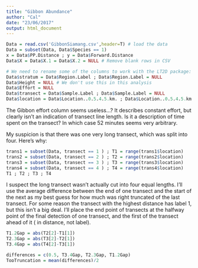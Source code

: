 ```yaml
---
title: "Gibbon Abundance"
author: "Cal"
date: "23/06/2017"
output: html_document
---
```


```r
Data = read.csv('GibbonSiamang.csv',header=T) # load the data
Data = subset(Data, Data$Species == 1)
x = Data$PP.Distance ; y = Data$Forward.Distance
Data$X = Data$X.1 = Data$X.2 = NULL # Remove blank rows in CSV 

# We need to rename some of the columns to work with the LT2D package:
Data$stratum = Data$Region.Label ; Data$Region.Label = NULL
Data$Height = NULL # We don't use this in this analysis 
Data$Effort = NULL 
Data$transect = Data$Sample.Label ; Data$Sample.Label = NULL
Data$location = Data$Location..0.5.4.5.km. ; Data$Location..0.5.4.5.km. = NULL
```

The Gibbon effort column seems useless...? It describes constant effort, but 
clearly isn't an indication of transect line length. Is it a description of 
time spent on the transect? In which case 52 minutes seems very arbitrary. 

My suspicion is that there was one very long transect, which was split into 
four. Here's why: 

```r
trans1 = subset(Data, transect == 1 ) ; T1 = range(trans1$location)
trans2 = subset(Data, transect == 2 ) ; T2 = range(trans2$location)
trans3 = subset(Data, transect == 3 ) ; T3 = range(trans3$location)
trans4 = subset(Data, transect == 4 ) ; T4 = range(trans4$location)
T1 ; T2 ; T3 ; T4 
```

I suspect the long transect wasn't actually cut into four equal lengths. I'll 
use the average difference between the end of one transect and the start of the 
next as my best guess for how much was right truncated of the last transect. For 
some reason the transect with the highest distance has label 1, but this isn't a
big deal. I'll place the end point of transects at the halfway point of the
final detection of one transect, and the first of the transect ahead of it (
in distance, not label).

```r
T1.2Gap = abs(T2[2]-T1[1])
T2.3Gap = abs(T3[2]-T2[1])
T3.4Gap = abs(T4[2]-T3[1])

differences = c(0.5, T3.4Gap, T2.3Gap, T1.2Gap)
TopTruncation = mean(differences)/2


# Create a small numberline to illustrate the point:

## define plot data
xlim <- c(0,5)
ylim <- c(0,1)
px <- rev(c(T1,T2,T3,T4)) # because names are opposite of order
py <- rep(0,length(px))
lx.buf <- 5
lx <- seq(xlim[1]+lx.buf,xlim[2]-lx.buf,len=length(px))
ly <- 20

## create basic plot outline
par(xaxs='i',yaxs='i',mar=c(5,1,1,1));
plot(NA,xlim=xlim,ylim=ylim,axes=F,ann=F);
axis(1)

## plot elements
draw.points = function(px,py,pch){
  number.of.transects = length(px)/2
  points(px,py,col='red',pch=pch, xpd=F)
}

segments(px,py,lx,ly);
draw.points(px,py,pch=3)
```